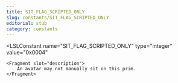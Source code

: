 ```yaml
---
title: SIT_FLAG_SCRIPTED_ONLY
slug: constants/SIT_FLAG_SCRIPTED_ONLY
editorial: stub
category: constants
---
```


<LSLConstant
	name="SIT_FLAG_SCRIPTED_ONLY"
	type="integer"
	value="0x0004"
>
	<Fragment slot="description">
		An avatar may not manually sit on this prim.
	</Fragment>
</LSLConstant>
